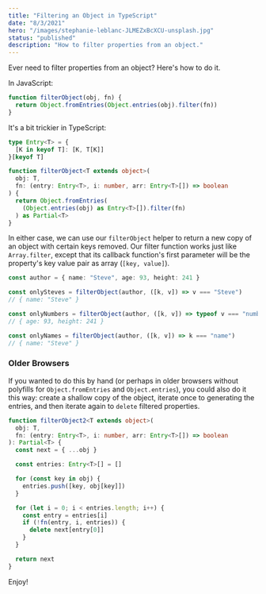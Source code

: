 ```yaml
---
title: "Filtering an Object in TypeScript"
date: "8/3/2021"
hero: "/images/stephanie-leblanc-JLMEZxBcXCU-unsplash.jpg"
status: "published"
description: "How to filter properties from an object."
---
```


Ever need to filter properties from an object? Here's how to do it.

In JavaScript:

```js
function filterObject(obj, fn) {
  return Object.fromEntries(Object.entries(obj).filter(fn))
}
```

It's a bit trickier in TypeScript:

```ts
type Entry<T> = {
  [K in keyof T]: [K, T[K]]
}[keyof T]

function filterObject<T extends object>(
  obj: T,
  fn: (entry: Entry<T>, i: number, arr: Entry<T>[]) => boolean
) {
  return Object.fromEntries(
    (Object.entries(obj) as Entry<T>[]).filter(fn)
  ) as Partial<T>
}
```

In either case, we can use our `filterObject` helper to return a new copy of an object with certain keys removed. Our filter function works just like `Array.filter`, except that its callback function's first parameter will be the property's key value pair as array (`[key, value]`).

```ts
const author = { name: "Steve", age: 93, height: 241 }

const onlySteves = filterObject(author, ([k, v]) => v === "Steve")
// { name: "Steve" }

const onlyNumbers = filterObject(author, ([k, v]) => typeof v === "number")
// { age: 93, height: 241 }

const onlyNames = filterObject(author, ([k, v]) => k === "name")
// { name: "Steve" }
```

### Older Browsers

If you wanted to do this by hand (or perhaps in older browsers without polyfills for `Object.fromEntries` and `Object.entries`), you could also do it this way: create a shallow copy of the object, iterate once to generating the entries, and then iterate again to `delete` filtered properties.

```ts
function filterObject2<T extends object>(
  obj: T,
  fn: (entry: Entry<T>, i: number, arr: Entry<T>[]) => boolean
): Partial<T> {
  const next = { ...obj }

  const entries: Entry<T>[] = []

  for (const key in obj) {
    entries.push([key, obj[key]])
  }

  for (let i = 0; i < entries.length; i++) {
    const entry = entries[i]
    if (!fn(entry, i, entries)) {
      delete next[entry[0]]
    }
  }

  return next
}
```

Enjoy!
